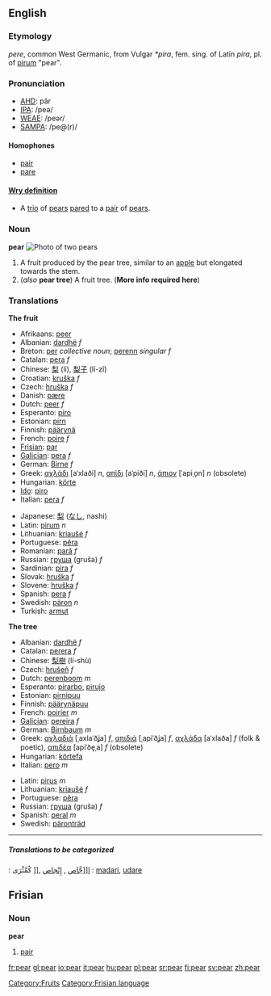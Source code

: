 ==English==
===Etymology===

{{OE.}} ''pere'', common West Germanic, from Vulgar {{L.}} ''*pira'', fem. sing. of Latin ''pira'', pl. of [[pirum]] "pear".

===Pronunciation===
*[[w:AHD|AHD]]: pâr
*[[w:IPA|IPA]]: /peə/
*[[w:WEAE|WEAE]]: /peər/
*[[w:SAMPA|SAMPA]]: /pe@(r)/

==== Homophones ====
*[[pair]]
*[[pare]]
==== [[Wry definition]] ====
* A [[trio]] of [[pear]]s [[pare]]d to a [[pair]] of [[pear]]s.

===Noun===
'''pear'''
[[Image:Pears.jpg|thumb|Photo of two pears]]
[[Category:Fruits]]
#A fruit produced by the pear tree, similar to an [[apple]] but elongated towards the stem.
#(''also'' '''pear tree''') A fruit tree.  ('''More info required here''')

===Translations===
'''The fruit'''
{{top}}
*Afrikaans: [[peer]]
*Albanian: [[dardhë]] ''f''
*Breton: [[per]] ''collective noun''; [[perenn]] ''singular f''
*Catalan: [[pera]] ''f''
*Chinese: [[梨]] (lí), [[梨子]] (lí-zǐ)
*Croatian: [[kruška]] ''f''
*Czech: [[hruška]] ''f''
*Danish: [[pære]]
*Dutch: [[peer]] ''f''
*Esperanto: [[piro]]
*Estonian: [[pirn]]
*Finnish: [[päärynä]]
*French: [[poire]] ''f''
*[[Frisian]]: [[par]]
*[[Galician]]: [[pera]] ''f''
*German: [[Birne]] ''f''
*Greek: [[αχλάδι]] [aˈxlaði] ''n'', [[απίδι]] [aˈpiði] ''n'', [[άπιον]] [ˈapiˌo̞n] ''n'' (obsolete)
*Hungarian: [[körte]]
*[[Ido]]: [[piro]]
*Italian: [[pera]] ''f''
{{mid}}
*Japanese: [[梨]] ([[なし]], nashi)
*Latin: [[pirum]] ''n''
*Lithuanian: [[kriaušė]] ''f''
*Portuguese: [[pêra]]
*Romanian: [[pară]] ''f''
*Russian: [[груша]] (gruša) ''f''
*Sardinian: [[pira]] ''f''
*Slovak: [[hruška]] ''f''
*Slovene: [[hruška]] ''f''
*Spanish: [[pera]] ''f''
*Swedish: [[päron]] ''n''
*Turkish: [[armut]]
{{bottom}}

'''The tree'''
{{top}}
*Albanian: [[dardhë]] ''f''
*Catalan: [[perera]] ''f''
*Chinese: [[梨樹]] (lí-shù)
*Czech: [[hrušeň]] ''f''
*Dutch: [[perenboom]] ''m''
*Esperanto: [[pirarbo]], [[pirujo]]
*Estonian: [[pirnipuu]]
*Finnish: [[päärynäpuu]]
*French: [[poirier]] ''m''
*[[Galician]]: [[pereira]] ''f''
*German: [[Birnbaum]] ''m''
*Greek: [[αχλαδιά]] [ˌaxlaˈðʝa] ''f'', [[απιδιά]] [ˌapiˈðʝa] ''f'', [[αχλάδα]] [aˈxlaða] ''f'' (folk & poetic), [[απιδέα]] [apiˈðe̞ˌa] ''f'' (obsolete)
*Hungarian: [[körte]][[fa]]
*Italian: [[pero]] ''m''
{{mid}}
*Latin: [[pirus]] ''m''
*Lithuanian: [[kriaušė]] ''f''
*Portuguese: [[pêra]]
*Russian: [[груша]] (gruša) ''f''
*Spanish: [[peral]] ''m''
*Swedish: [[päronträd]]
{{bottom}}

{{wikipedia}}
{{Commons}}

----

=====Translations to be categorized=====
{{checktrans}}

{{ttbc|Arabic}}: [[إ[[جَّاص]]  , [[إِنْجاص]]  ,[[ كُمَّثْرَى
{{ttbc|Basque}}: [[madari]], [[udare]]

==Frisian==
===Noun===
'''pear'''

#[[pair]]

[[Category:Frisian language]]

[[fr:pear]]
[[gl:pear]]
[[io:pear]]
[[it:pear]]
[[hu:pear]]
[[pl:pear]]
[[sr:pear]]
[[fi:pear]]
[[sv:pear]]
[[zh:pear]]